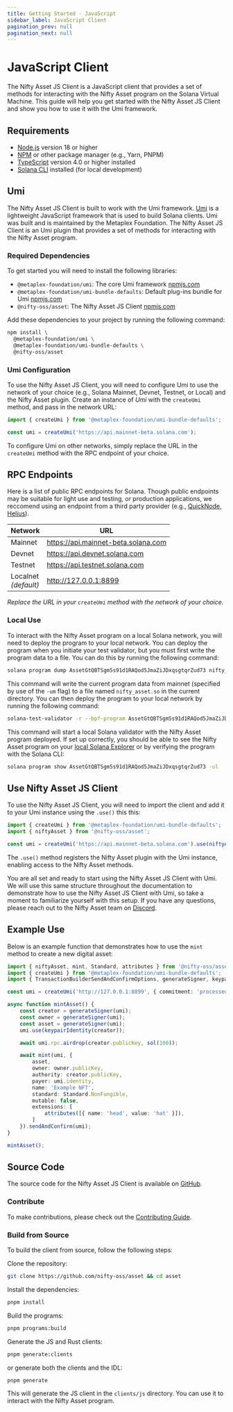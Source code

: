 ```yaml
---
title: Getting Started - JavaScript
sidebar_label: JavaScript Client
pagination_prev: null
pagination_next: null
---
```


# JavaScript Client

The Nifty Asset JS Client is a JavaScript client that provides a set of methods for interacting with the Nifty Asset program on the Solana Virtual Machine. This guide will help you get started with the Nifty Asset JS Client and show you how to use it with the Umi framework.

## Requirements

- [Node.js](https://nodejs.org/) version 18 or higher
- [NPM](https://www.npmjs.com/) or other package manager (e.g., Yarn, PNPM)
- [TypeScript](https://www.typescriptlang.org/) version 4.0 or higher installed
- [Solana CLI](https://docs.solanalabs.com/cli) installed (for local development)

## Umi

The Nifty Asset JS Client is built to work with the Umi framework. [Umi](https://github.com/metaplex-foundation/umi) is a lightweight JavaScript framework that is used to build Solana clients. Umi was built and is maintained by the Metaplex Foundation. The Nifty Asset JS Client is an Umi plugin that provides a set of methods for interacting with the Nifty Asset program.

### Required Dependencies

To get started you will need to install the following libraries:

- `@metaplex-foundation/umi`: The core Umi framework [npmjs.com](https://www.npmjs.com/package/@metaplex-foundation/umi)
- `@metaplex-foundation/umi-bundle-defaults`: Default plug-ins bundle for Umi [npmjs.com](https://www.npmjs.com/package/@metaplex-foundation/umi-bundle-defaults)
- `@nifty-oss/asset`: The Nifty Asset JS Client [npmjs.com](https://www.npmjs.com/package/@nifty-oss/asset)

Add these dependencies to your project by running the following command:

```bash
npm install \
  @metaplex-foundation/umi \
  @metaplex-foundation/umi-bundle-defaults \
  @nifty-oss/asset
```

### Umi Configuration

To use the Nifty Asset JS Client, you will need to configure Umi to use the network of your choice (e.g., Solana Mainnet, Devnet, Testnet, or Local) and the Nifty Asset plugin. Create an instance of *Umi* with the `createUmi` method, and pass in the network URL:

```typescript
import { createUmi } from '@metaplex-foundation/umi-bundle-defaults';

const umi = createUmi('https://api.mainnet-beta.solana.com');
```

To configure Umi on other networks, simply replace the URL in the `createUmi` method with the RPC endpoint of your choice.

## RPC Endpoints

Here is a list of public RPC endpoints for Solana. Though public endpoints may be suitable for light use and testing, or production applications, we reccomend using an endpoint from a third party provider (e.g., [QuickNode](https://www.quicknode.com/chains/sol), [Helius](https://helius.xyz/)).

| Network | URL |
| --- | --- |
| Mainnet | https://api.mainnet-beta.solana.com |
| Devnet | https://api.devnet.solana.com |
| Testnet | https://api.testnet.solana.com |
| Localnet<br/>_(default)_ | http://127.0.0.1:8899 |

_Replace the URL in your `createUmi` method with the network of your choice._

### Local Use

To interact with the Nifty Asset program on a local Solana network, you will need to deploy the program to your local network. You can deploy the program when you initiate your test validator, but you must first write the program data to a file. You can do this by running the following command:

```sh
solana program dump AssetGtQBTSgm5s91d1RAQod5JmaZiJDxqsgtqrZud73 nifty_asset.so -um
```

This command will write the current program data from mainnet (specified by use of the `-um` flag) to a file named `nifty_asset.so` in the current directory. You can then deploy the program to your local network by running the following command:

```sh
solana-test-validator -r --bpf-program AssetGtQBTSgm5s91d1RAQod5JmaZiJDxqsgtqrZud73 nifty_asset.so
```

This command will start a local Solana validator with the Nifty Asset program deployed. If set up correctly, you should be able to see the Nifty Asset program on your [local Solana Explorer](https://explorer.solana.com/address/AssetGtQBTSgm5s91d1RAQod5JmaZiJDxqsgtqrZud73?cluster=custom&customUrl=http%3A%2F%2Flocalhost%3A8899) or by verifying the program with the Solana CLI:

```sh
solana program show AssetGtQBTSgm5s91d1RAQod5JmaZiJDxqsgtqrZud73 -ul
```

## Use Nifty Asset JS Client

To use the Nifty Asset JS Client, you will need to import the client and add it to your Umi instance using the `.use()` this this:

```typescript
import { createUmi } from '@metaplex-foundation/umi-bundle-defaults';
import { niftyAsset } from '@nifty-oss/asset';

const umi = createUmi('https://api.mainnet-beta.solana.com').use(niftyAsset());
```

The `.use()` method registers the Nifty Asset plugin with the Umi instance, enabling access to the Nifty Asset methods.

You are all set and ready to start using the Nifty Asset JS Client with Umi. We will use this same structure throughout the documentation to demonstrate how to use the Nifty Asset JS Client with Umi, so take a moment to familiarize yourself with this setup. If you have any questions, please reach out to the Nifty Asset team on [Discord](https://discord.gg/uTMaCT7x9D).

## Example Use

Below is an example function that demonstrates how to use the `mint` method to create a new digital asset:

```typescript
import { niftyAsset, mint, Standard, attributes } from '@nifty-oss/asset';
import { createUmi } from '@metaplex-foundation/umi-bundle-defaults';
import { TransactionBuilderSendAndConfirmOptions, generateSigner, keypairIdentity, sol } from '@metaplex-foundation/umi';

const umi = createUmi('http://127.0.0.1:8899', { commitment: 'processed' }).use(niftyAsset());

async function mintAsset() {
    const creator = generateSigner(umi);
    const owner = generateSigner(umi);
    const asset = generateSigner(umi);
    umi.use(keypairIdentity(creator));

    await umi.rpc.airdrop(creator.publicKey, sol(100));

    await mint(umi, {
        asset,
        owner: owner.publicKey,
        authority: creator.publicKey,
        payer: umi.identity,
        name: 'Example NFT',
        standard: Standard.NonFungible,
        mutable: false,
        extensions: [
            attributes([{ name: 'head', value: 'hat' }]),
        ]
    }).sendAndConfirm(umi);
}

mintAsset();
```

## Source Code

The source code for the Nifty Asset JS Client is available on [GitHub](https://github.com/nifty-oss/asset/tree/main/clients/js/asset).

### Contribute 
To make contributions, please check out the [Contributing Guide](https://github.com/nifty-oss/asset/blob/main/clients/js/asset/CONTRIBUTING.md).

### Build from Source
To build the client from source, follow the following steps: 

Clone the repository:

```bash
git clone https://github.com/nifty-oss/asset && cd asset
```

Install the dependencies:

```bash
pnpm install
```

Build the programs:

```bash
pnpm programs:build
```

Generate the JS and Rust clients:

```bash
pnpm generate:clients
```

or generate both the clients and the IDL:

```bash
pnpm generate
```

This will generate the JS client in the `clients/js` directory. You can use it to interact with the Nifty Asset program.